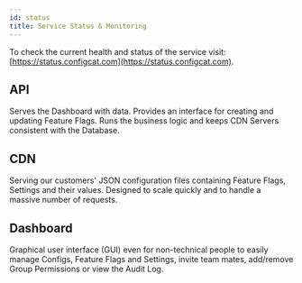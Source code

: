 ```yaml
---
id: status
title: Service Status & Monitoring
---
```


To check the current health and status of the service visit: [https://status.configcat.com](https://status.configcat.com).

## API

Serves the Dashboard with data. Provides an interface for creating and updating Feature Flags. Runs the business logic and keeps CDN Servers consistent with the Database.

## CDN

Serving our customers' JSON configuration files containing Feature Flags, Settings and their values. Designed to scale quickly and to handle a massive number of requests.

## Dashboard

Graphical user interface (GUI) even for non-technical people to easily manage Configs, Feature Flags and Settings, invite team mates, add/remove Group Permissions or view the Audit Log.
